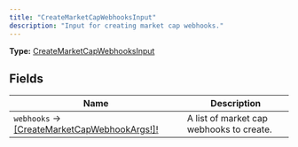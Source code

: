 ```yaml
---
title: "CreateMarketCapWebhooksInput"
description: "Input for creating market cap webhooks."
---
```


**Type:** [CreateMarketCapWebhooksInput](/api-reference/types/createmarketcapwebhooksinput)

## Fields

| Name | Description |
|------|-------------|
| `webhooks` → [[CreateMarketCapWebhookArgs!]!](/api-reference/types/createmarketcapwebhookargs) | A list of market cap webhooks to create. |

